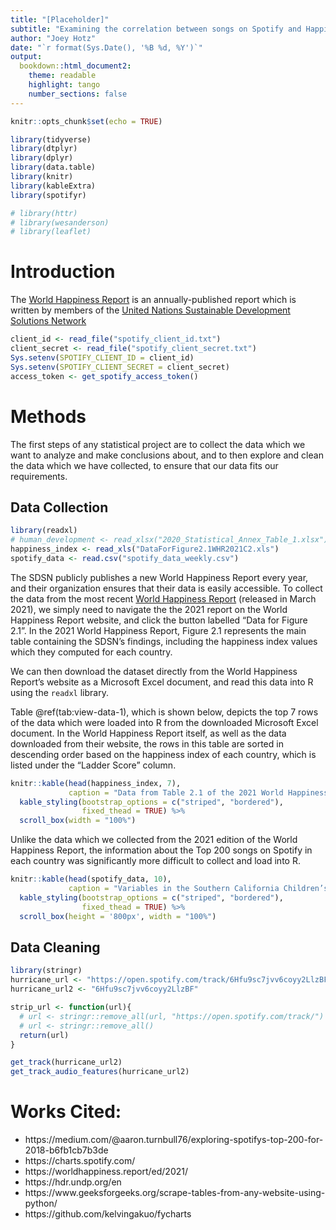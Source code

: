 ```yaml
---
title: "[Placeholder]"
subtitle: "Examining the correlation between songs on Spotify and Happiness" 
author: "Joey Hotz"
date: "`r format(Sys.Date(), '%B %d, %Y')`"
output: 
  bookdown::html_document2:
    theme: readable
    highlight: tango
    number_sections: false
---
```


```r
knitr::opts_chunk$set(echo = TRUE)
```

```r
library(tidyverse)
library(dtplyr)
library(dplyr)
library(data.table)
library(knitr)
library(kableExtra)
library(spotifyr)

# library(httr)
# library(wesanderson)
# library(leaflet)
```

# Introduction

The [World Happiness Report](https://worldhappiness.report/ed/2021/) is an annually-published report which is written by members of the [United Nations Sustainable Development Solutions Network](https://www.unsdsn.org/)


```r
client_id <- read_file("spotify_client_id.txt")
client_secret <- read_file("spotify_client_secret.txt")
Sys.setenv(SPOTIFY_CLIENT_ID = client_id)
Sys.setenv(SPOTIFY_CLIENT_SECRET = client_secret)
access_token <- get_spotify_access_token()
```

# Methods

The first steps of any statistical project are to collect the data which we want to analyze and make conclusions about, and to then explore and clean the data which we have collected, to ensure that our data fits our requirements.

## Data Collection

```r
library(readxl)
# human_development <- read_xlsx("2020_Statistical_Annex_Table_1.xlsx")
happiness_index <- read_xls("DataForFigure2.1WHR2021C2.xls")
spotify_data <- read.csv("spotify_data_weekly.csv")
```

The SDSN publicly publishes a new World Happiness Report every year, and their organization ensures that their data is easily accessible. To collect the data from the most recent [World Happiness Report](https://worldhappiness.report/ed/2021/) (released in March 2021), we simply need to navigate the the 2021 report on the World Happiness Report website, and click the button labelled "Data for Figure 2.1". In the 2021 World Happiness Report, Figure 2.1 represents the main table containing the SDSN's findings, including the happiness index values which they computed for each country.

We can then download the dataset directly from the World Happiness Report's website as a Microsoft Excel document, and read this data into R using the `readxl` library.

Table \@ref(tab:view-data-1), which is shown below, depicts the top 7 rows of the data which were loaded into R from the downloaded Microsoft Excel document. In the World Happiness Report itself, as well as the data downloaded from their website, the rows in this table are sorted in descending order based on the happiness index of each country, which is listed under the "Ladder Score" column.

```r
knitr::kable(head(happiness_index, 7),
             caption = "Data from Table 2.1 of the 2021 World Happiness Report") %>%
  kable_styling(bootstrap_options = c("striped", "bordered"),
                fixed_thead = TRUE) %>%
  scroll_box(width = "100%")
```

Unlike the data which we collected from the 2021 edition of the World Happiness Report, the information about the Top 200 songs on Spotify in each country was significantly more difficult to collect and load into R.

```r
knitr::kable(head(spotify_data, 10),
             caption = "Variables in the Southern California Children’s Health Study") %>%
  kable_styling(bootstrap_options = c("striped", "bordered"),
                fixed_thead = TRUE) %>%
  scroll_box(height = '800px', width = "100%")
```

## Data Cleaning

```r
library(stringr)
hurricane_url <- "https://open.spotify.com/track/6Hfu9sc7jvv6coyy2LlzBF?si=5dafd99440be45fd"
hurricane_url2 <- "6Hfu9sc7jvv6coyy2LlzBF"

strip_url <- function(url){
  # url <- stringr::remove_all(url, "https://open.spotify.com/track/")
  # url <- stringr::remove_all()
  return(url)
}

get_track(hurricane_url2)
get_track_audio_features(hurricane_url2)
```

# Works Cited:

- https://medium.com/\@aaron.turnbull76/exploring-spotifys-top-200-for-2018-b6fb1cb7b3de
- https://charts.spotify.com/
- https://worldhappiness.report/ed/2021/
- https://hdr.undp.org/en
- https://www.geeksforgeeks.org/scrape-tables-from-any-website-using-python/
- https://github.com/kelvingakuo/fycharts
